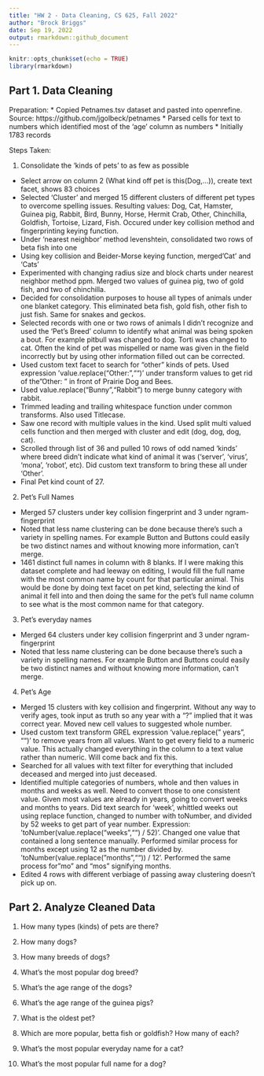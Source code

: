 ```yaml
---
title: "HW 2 - Data Cleaning, CS 625, Fall 2022"
author: "Brock Briggs"
date: Sep 19, 2022
output: rmarkdown::github_document
---
```


```r
knitr::opts_chunk$set(echo = TRUE)
library(rmarkdown)
```

## Part 1. Data Cleaning
Preparation:
*   Copied Petnames.tsv dataset and pasted into openrefine. Source: https://github.com/jgolbeck/petnames
*   Parsed cells for text to numbers which identified most of the 'age' column as numbers
*   Initially 1783 records

Steps Taken:

1.    Consolidate the 'kinds of pets' to as few as possible

*   Select arrow on column 2 (What kind off pet is this(Dog,...)), create text facet, shows 83 choices
*   Selected 'Cluster' and merged 15 different clusters of different pet types to overcome spelling issues. Resulting values: Dog, Cat, Hamster, Guinea pig, Rabbit, Bird, Bunny, Horse, Hermit Crab, Other, Chinchilla, Goldfish, Tortoise, Lizard, Fish. Occured under key collision method and fingerprinting keying function.
*   Under 'nearest neighbor' method levenshtein, consolidated two rows of beta fish into one
*   Using key collision and Beider-Morse keying function, merged'Cat' and 'Cats'
*   Experimented with changing radius size and block charts under nearest neighbor method ppm. Merged two values of guinea pig, two of gold fish, and two of chinchilla.
*   Decided for consolidation purposes to house all types of animals under one blanket category. This eliminated beta fish, gold fish, other fish to just fish. Same for snakes and geckos.
*   Selected records with one or two rows of animals I didn't recognize and used the 'Pet's Breed' column to identify what animal was being spoken a bout. For example pitbull was changed to dog. Torti was changed to cat. Often the kind of pet was mispelled or name was given in the field incorrectly but by using other information filled out can be corrected. 
*   Used custom text facet to search for "other" kinds of pets. Used expression 'value.replace("Other: ","")' under transform values to get rid of the "Other: " in front of Prairie Dog and Bees.
*   Used value.replace("Bunny","Rabbit") to merge bunny category with rabbit.
*   Trimmed leading and trailing whitespace function under common transforms. Also used Titlecase.
*   Saw one record with multiple values in the kind. Used split multi valued cells function and then merged with cluster and edit (dog, dog, dog, cat).
*   Scrolled through list of 36 and pulled 10 rows of odd named 'kinds' where breed didn't indicate what kind of animal it was ('server', 'virus', 'mona', 'robot', etc). Did custom text transform to bring these all under 'Other'. 
*   Final Pet kind count of 27. 

2.    Pet's Full Names
*   Merged 57 clusters under key collision fingerprint and 3 under ngram-fingerprint
*   Noted that less name clustering can be done because there's such a variety in spelling names. For example Button and Buttons could easily be two distinct names and without knowing more information, can't merge.
*   1461 distinct full names in column with 8 blanks. If I were making this dataset complete and had leeway on editing, I would fill the full name with the most common name by count for that particular animal. This would be done by doing text facet on pet kind, selecting the kind of animal it fell into and then doing the same for the pet's full name column to see what is the most common name for that category. 

3.    Pet's everyday names
*   Merged 64 clusters under key collision fingerprint and 3 under ngram-fingerprint
*   Noted that less name clustering can be done because there's such a variety in spelling names. For example Button and Buttons could easily be two distinct names and without knowing more information, can't merge.

4.    Pet's Age
*   Merged 15 clusters with key collision and fingerprint. Without any way to verify ages, took input as truth so any year with a "?" implied that it was correct year. Moved new cell values to suggested whole number.
*   Used custom text transform GREL expression 'value.replace(" years", "")' to remove years from all values. Want to get every field to a numeric value. This actually changed everything in the column to a text value rather than numeric. Will come back and fix this.
*   Searched for all values with text filter for everything that included deceased and merged into just deceased.
*   Identified multiple categories of numbers, whole and then values in months and weeks as well. Need to convert those to one consistent value. Given most values are already in years, going to convert weeks and months to years. Did text search for 'week', whittled weeks out using replace function, changed to number with toNumber, and divided by 52 weeks to get part of year number. Expression: 'toNumber(value.replace("weeks","") / 52)'. Changed one value that contained a long sentence manually.  Performed similar process for months except using 12 as the number divided by. 'toNumber(value.replace("months","")) / 12'. Performed the same process for "mo" and "mos" signifying months.
*   Edited 4 rows with different verbiage of passing away clustering doesn't pick up on.

## Part 2. Analyze Cleaned Data
1.    How many types (kinds) of pets are there?

2.    How many dogs?

3.    How many breeds of dogs?

4.    What's the most popular dog breed?

5.    What's the age range of the dogs?

6.    What's the age range of the guinea pigs?

7.    What is the oldest pet?

8.    Which are more popular, betta fish or goldfish? How many of each?

9.    What's the most popular everyday name for a cat?

10.   What's the most popular full name for a dog?
